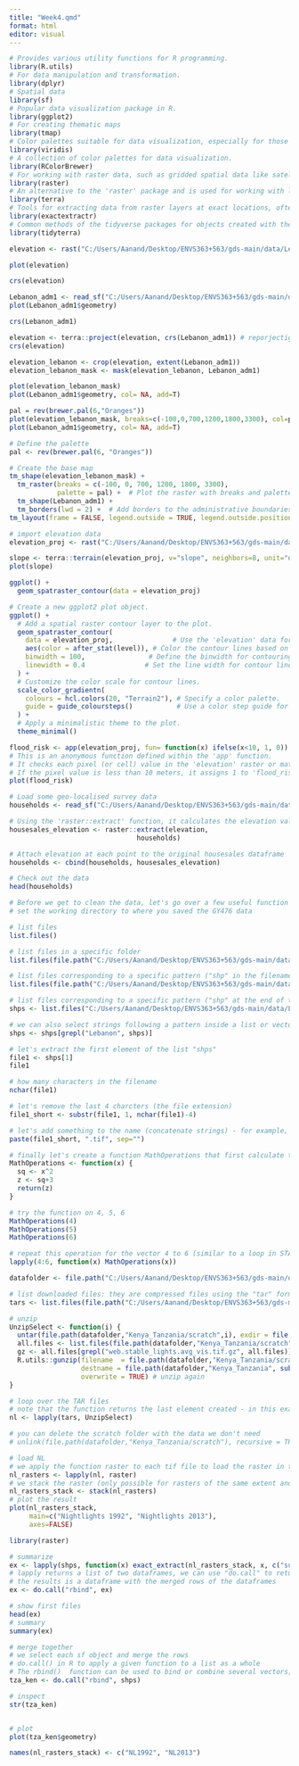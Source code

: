 ---
title: "Week4.qmd"
format: html
editor: visual
---

```{r}
# Provides various utility functions for R programming.
library(R.utils)
# For data manipulation and transformation.
library(dplyr)
# Spatial data
library(sf)
# Popular data visualization package in R.  
library(ggplot2)
# For creating thematic maps 
library(tmap)
# Color palettes suitable for data visualization, especially for those with color vision deficiencies.
library(viridis)
# A collection of color palettes for data visualization.
library(RColorBrewer)
# For working with raster data, such as gridded spatial data like satellite imagery or elevation data.
library(raster)
# An alternative to the 'raster' package and is used for working with large raster datasets efficiently.
library(terra)
# Tools for extracting data from raster layers at exact locations, often used in spatial analysis.
library(exactextractr)
# Common methods of the tidyverse packages for objects created with the {terra} package: SpatRaster and SpatVector
library(tidyterra)
```

```{r}
elevation <- rast("C:/Users/Aanand/Desktop/ENVS363+563/gds-main/data/Lebanon/LBN_elevation_w_bathymetry.tif")
```

```{r}
plot(elevation) 
```

```{r}
crs(elevation)
```

```{r}
Lebanon_adm1 <- read_sf("C:/Users/Aanand/Desktop/ENVS363+563/gds-main/data/Lebanon/LBN_adm1.shp")
plot(Lebanon_adm1$geometry)

crs(Lebanon_adm1)
```

```{r}
elevation <- terra::project(elevation, crs(Lebanon_adm1)) # reporjectig the elevation data to the crs of the Lebanon shapefile
crs(elevation)
```

```{r}
elevation_lebanon <- crop(elevation, extent(Lebanon_adm1))
elevation_lebanon_mask <- mask(elevation_lebanon, Lebanon_adm1)
```

```{r}
plot(elevation_lebanon_mask)
plot(Lebanon_adm1$geometry, col= NA, add=T)
```

```{r}
pal = rev(brewer.pal(6,"Oranges"))
plot(elevation_lebanon_mask, breaks=c(-100,0,700,1200,1800,3300), col=pal)
plot(Lebanon_adm1$geometry, col= NA, add=T)
```

```{r}
# Define the palette
pal <- rev(brewer.pal(6, "Oranges"))

# Create the base map
tm_shape(elevation_lebanon_mask) +
  tm_raster(breaks = c(-100, 0, 700, 1200, 1800, 3300),
            palette = pal) +  # Plot the raster with breaks and palette
  tm_shape(Lebanon_adm1) +
  tm_borders(lwd = 2) +  # Add borders to the administrative boundaries
tm_layout(frame = FALSE, legend.outside = TRUE, legend.outside.position = "right")  # Remove frame
```

```{r}
# import elevation data
elevation_proj <- rast("C:/Users/Aanand/Desktop/ENVS363+563/gds-main/data/Lebanon/DEM_Leb_projected.tif")

slope <- terra::terrain(elevation_proj, v="slope", neighbors=8, unit="degrees")
plot(slope)
```

```{r}
ggplot() +
  geom_spatraster_contour(data = elevation_proj)
```

```{r}
# Create a new ggplot2 plot object.
ggplot() +
  # Add a spatial raster contour layer to the plot.
  geom_spatraster_contour(
    data = elevation_proj,               # Use the 'elevation' data for this layer.
    aes(color = after_stat(level)), # Color the contour lines based on 'level'.
    binwidth = 100,                # Define the binwidth for contouring. Every 100 metres
    linewidth = 0.4               # Set the line width for contour lines.
  ) +
  # Customize the color scale for contour lines.
  scale_color_gradientn(
    colours = hcl.colors(20, "Terrain2"), # Specify a color palette.
    guide = guide_coloursteps()           # Use a color step guide for legend.
  ) +
  # Apply a minimalistic theme to the plot.
  theme_minimal()

```

```{r}
flood_risk <- app(elevation_proj, fun= function(x) ifelse(x<10, 1, 0))
# This is an anonymous function defined within the 'app' function.
# It checks each pixel (or cell) value in the 'elevation' raster or matrix.
# If the pixel value is less than 10 meters, it assigns 1 to 'flood_risk'; otherwise, it assigns 0. This effectively creates a binary flood risk map, where 1 represents areas with a flood risk (elevation < 10m), and 0 represents areas with no flood risk (elevation >= 10m).
plot(flood_risk)
```

```{r}
# Load some geo-localised survey data 
households <- read_sf("C:/Users/Aanand/Desktop/ENVS363+563/gds-main/data/Lebanon/random_survey_LBN.shp")

# Using the 'raster::extract' function, it calculates the elevation values at the coordinates of the points. 'elevation' is a raster layer, and 'households' is point data representing household locations.
housesales_elevation <- raster::extract(elevation,
                                households)

# Attach elevation at each point to the original housesales dataframe
households <- cbind(households, housesales_elevation)

# Check out the data
head(households)
```

```{r}
# Before we get to clean the data, let's go over a few useful function
# set the working directory to where you saved the GY476 data

# list files 
list.files()

# list files in a specific folder
list.files(file.path("C:/Users/Aanand/Desktop/ENVS363+563/gds-main/data/Lebanon/Polygons"))

# list files corresponding to a specific pattern ("shp" in the filename)
list.files(file.path("C:/Users/Aanand/Desktop/ENVS363+563/gds-main/data/Lebanon/Polygons"), pattern = "shp")

# list files corresponding to a specific pattern ("shp" at the end of the filename)
shps <- list.files("C:/Users/Aanand/Desktop/ENVS363+563/gds-main/data/Lebanon/Polygons", pattern = "*.shp")

# we can also select strings following a pattern inside a list or vector using grepl
shps <- shps[grepl("Lebanon", shps)] 

# let's extract the first element of the list "shps"
file1 <- shps[1]
file1

# how many characters in the filename
nchar(file1)

# let's remove the last 4 charcters (the file extension)
file1_short <- substr(file1, 1, nchar(file1)-4)

# let's add something to the name (concatenate strings) - for example, a new extension ".tif"
paste(file1_short, ".tif", sep="")

# finally let's create a function MathOperations that first calculate the square and then add 3
MathOperations <- function(x) {
  sq <- x^2
  z <- sq+3
  return(z)
}

# try the function on 4, 5, 6
MathOperations(4)
MathOperations(5)
MathOperations(6)

# repeat this operation for the vector 4 to 6 (similar to a loop in STATA)
lapply(4:6, function(x) MathOperations(x))
```

```{r}
datafolder <- file.path("C:/Users/Aanand/Desktop/ENVS363+563/gds-main/data") # define the location of the data folder

# list downloaded files: they are compressed files using the "tar" format
tars <- list.files(file.path("C:/Users/Aanand/Desktop/ENVS363+563/gds-main/data/Kenya_Tanzania/scratch"), pattern = "*.tar")

# unzip
UnzipSelect <- function(i) {
  untar(file.path(datafolder,"Kenya_Tanzania/scratch",i), exdir = file.path(datafolder, "Kenya_Tanzania/scratch")) # unzip
  all.files <- list.files(file.path(datafolder,"Kenya_Tanzania/scratch"), pattern = paste0(substr(i, 6, 12), "*")) # list extracted files
  gz <- all.files[grepl("web.stable_lights.avg_vis.tif.gz", all.files)] # select the TIF files
  R.utils::gunzip(filename  = file.path(datafolder,"Kenya_Tanzania/scratch", gz),
                  destname = file.path(datafolder,"Kenya_Tanzania", substr(gz, 1, nchar(gz) -3)),
                  overwrite = TRUE) # unzip again
}

# loop over the TAR files
# note that the function returns the last element created - in this example, the TIF files
nl <- lapply(tars, UnzipSelect)

# you can delete the scratch folder with the data we don't need
# unlink(file.path(datafolder,"Kenya_Tanzania/scratch"), recursive = TRUE)
```

```{r}
# load NL
# we apply the function raster to each tif file to load the raster in the workspace
nl_rasters <- lapply(nl, raster)
# we stack the raster (only possible for rasters of the same extent and definition)
nl_rasters_stack <- stack(nl_rasters)
# plot the result
plot(nl_rasters_stack,  
     main=c("Nightlights 1992", "Nightlights 2013"),
     axes=FALSE)
```

```{r}
library(raster)
```

```{r}
# summarize
ex <- lapply(shps, function(x) exact_extract(nl_rasters_stack, x, c("sum", "mean", "count"), progress = FALSE))
# lapply returns a list of two dataframes, we can use "do.call" to return each element of the list and iterate the function rbind
# the results is a dataframe with the merged rows of the dataframes
ex <- do.call("rbind", ex)

# show first files
head(ex)
# summary
summary(ex)
```

```{r}
# merge together
# we select each sf object and merge the rows
# do.call() in R to apply a given function to a list as a whole
# The rbind()  function can be used to bind or combine several vectors, matrices, or data frames by rows
tza_ken <- do.call("rbind", shps)

# inspect
str(tza_ken)


# plot
plot(tza_ken$geometry)
```

```{r}
names(nl_rasters_stack) <- c("NL1992", "NL2013")
```

